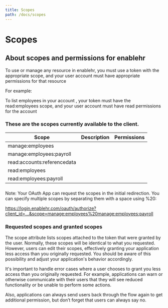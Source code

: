 ```yaml
---
title: Scopes
path: /docs/scopes
---
```


# Scopes

## About scopes and permissions for enablehr

To use or manage any resource in enablehr, you must use a token with
the appropriate scope, and your user account must have appropriate
permissions for that resource

For example:

To list employees in your account , your token must
have the read:employees scope, and your user account must have read
permissions for the account

### These are the scopes currently available to the client.

| Scope                       | Description | Permissions |
| --------------------------- | ----------- | ----------- |
| manage:employees            |             |             |
| manage:employees:payroll    |             |             |
| read:accounts:referencedata |             |             |
| read:employees              |             |             |
| read:employees:payroll      |             |             |

###

Note: Your OAuth App can request the scopes in the initial
redirection. You can specify multiple scopes by separating them with a
space using %20:

https://login.enablehr.com/oauth/authorize?client_id=...&scope=manage:employees%20manage:employees:payroll

### Requested scopes and granted scopes

The scope attribute lists scopes attached to the token that were
granted by the user. Normally, these scopes will be identical to what
you requested. However, users can edit their scopes, effectively
granting your application less access than you originally
requested. You should be aware of this possibility and adjust
your application's behavior accordingly.

It's important to handle error cases where a user chooses to grant you
less access than you originally requested. For example, applications
can warn or otherwise communicate with their users that they will see
reduced functionality or be unable to perform some actions.

Also, applications can always send users back through the flow again
to get additional permission, but don’t forget that users can always
say no.

